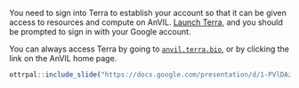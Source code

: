 You need to sign into Terra to establish your account so that it can be given access to resources and compute on AnVIL. [Launch Terra](https://anvil.terra.bio/#workspaces), and you should be prompted to sign in with your Google account.

You can always access Terra by going to [`anvil.terra.bio`](https://anvil.terra.bio/), or by clicking the link on the AnVIL home page.

```r
ottrpal::include_slide("https://docs.google.com/presentation/d/1-PVlDAzmDncjcCHIy9ZyR3ROyPpfjrg46LhEQopDc1Q/edit#slide=id.g22c9add987a_0_5")
```
